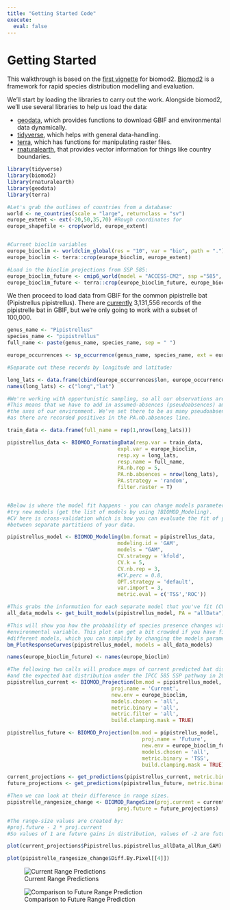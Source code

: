 ```yaml
---
title: "Getting Started Code"
execute:
  eval: false
---
```


# Getting Started

This walkthrough is based on the [first vignette](https://biomodhub.github.io/biomod2/articles/examples_1_mainFunctions.html) for biomod2. [Biomod2](https://biomodhub.github.io/biomod2/) is a framework for rapid species distribution modelling and evaluation.

We'll start by loading the libraries to carry out the work. Alongside biomod2, we'll use several libraries to help us load the data:

-   [geodata](https://github.com/rspatial/geodata), which provides functions to download GBIF and environmental data dynamically.
-   [tidyverse](https://www.tidyverse.org/), which helps with general data-handling.
-   [terra](https://rspatial.github.io/terra/index.html), which has functions for manipulating raster files.
-   [rnaturalearth](https://github.com/ropensci/rnaturalearth), that provides vector information for things like country boundaries.

```r
library(tidyverse)
library(biomod2)
library(rnaturalearth)
library(geodata)
library(terra)

#Let's grab the outlines of countries from a database:
world <- ne_countries(scale = "large", returnclass = "sv")
europe_extent <- ext(-20,50,35,70) #Rough coordinates for 
europe_shapefile <- crop(world, europe_extent)


#Current bioclim variables
europe_bioclim <- worldclim_global(res = "10", var = "bio", path = ".")
europe_bioclim <- terra::crop(europe_bioclim, europe_extent)

#Load in the bioclim projections from SSP 585:
europe_bioclim_future <- cmip6_world(model = "ACCESS-CM2", ssp ="585", time = "2061-2080", var = "bioc", res = "10", path = ".")
europe_bioclim_future <- terra::crop(europe_bioclim_future, europe_bioclim)

```

We then proceed to load data from GBIF for the common pipistrelle bat (Pipistrellus pipistrellus). There are [currently](https://www.gbif.org/occurrence/map?taxon_key=5218465) 3,131,556 records of the pipistrelle bat in GBIF, but we're only going to work with a subset of 100,000.

```r
genus_name <- "Pipistrellus"
species_name <- "pipistrellus"
full_name <- paste(genus_name, species_name, sep = " ")

europe_occurrences <- sp_occurrence(genus_name, species_name, ext = europe_extent, down = T, removeZeros = T, fixnames = T, end = 10000)

#Separate out these records by longitude and latitude:

long_lats <- data.frame(cbind(europe_occurrences$lon, europe_occurrences$lat))
names(long_lats) <- c("long","lat")

#We're working with opportunistic sampling, so all our observations are positive. 
#This means that we have to add in assumed-absences (pseudoabsences) amongst 
#the axes of our environment. We've set there to be as many pseudoabsences 
#as there are recorded positives in the PA.nb.absences line.

train_data <- data.frame(full_name = rep(1,nrow(long_lats)))

pipistrellus_data <- BIOMOD_FormatingData(resp.var = train_data,
                                    expl.var = europe_bioclim,
                                    resp.xy = long_lats,
                                    resp.name = full_name,
                                    PA.nb.rep = 5,
                                    PA.nb.absences = nrow(long_lats),
                                    PA.strategy = 'random',
                                    filter.raster = T)


#Below is where the model fit happens - you can change models parameter to
#try new models (get the list of models by using ?BIOMOD_Modeling).
#CV here is cross-validation which is how you can evaluate the fit of your model
#between separate partitions of your data.

pipistrellus_model <- BIOMOD_Modeling(bm.format = pipistrellus_data,
                                    modeling.id = 'GAM',
                                    models = "GAM",
                                    CV.strategy = 'kfold',
                                    CV.k = 5,
                                    CV.nb.rep = 3,
                                    #CV.perc = 0.8,
                                    OPT.strategy = 'default',
                                    var.import = 3,
                                    metric.eval = c('TSS','ROC'))

#This grabs the information for each separate model that you've fit (CV * rep).
all_data_models <- get_built_models(pipistrellus_model, PA = "allData")

#This will show you how the probability of species presence changes with each
#environmental variable. This plot can get a bit crowded if you have fit many
#different models, which you can simplify by changing the models parameter.
bm_PlotResponseCurves(pipistrellus_model, models = all_data_models)

names(europe_bioclim_future) <- names(europe_bioclim)

#The following two calls will produce maps of current predicted bat distribtion,
#and the expected bat distribution under the IPCC 585 SSP pathway in 2080.
pipistrellus_current <- BIOMOD_Projection(bm.mod = pipistrellus_model,
                                  proj.name = 'Current',
                                  new.env = europe_bioclim,
                                  models.chosen = 'all',
                                  metric.binary = 'all',
                                  metric.filter = 'all',
                                  build.clamping.mask = TRUE)

pipistrellus_future <- BIOMOD_Projection(bm.mod = pipistrellus_model,
                                            proj.name = 'Future',
                                            new.env = europe_bioclim_future,
                                            models.chosen = 'all',
                                            metric.binary = 'TSS',
                                            build.clamping.mask = TRUE)

current_projections <- get_predictions(pipistrellus_current, metric.binary = "TSS")
future_projections <- get_predictions(pipistrellus_future, metric.binary = "TSS")

#Then we can look at their difference in range sizes.
pipistrelle_rangesize_change <- BIOMOD_RangeSize(proj.current = current_projections, 
                                    proj.future = future_projections)

#The range-size values are created by:
#proj.future - 2 * proj.current
#So values of 1 are future gains in distribution, values of -2 are future losses. 


```

```r

plot(current_projections$Pipistrellus.pipistrellus_allData_allRun_GAM)

plot(pipistrelle_rangesize_change$Diff.By.Pixel[[4]])
```

![Current Range Predictions](Pip_fig1.png){fig-align="center"}

![Comparison to Future Range Prediction](Pip_fig2.png){fig-align="center"}
